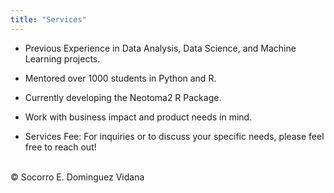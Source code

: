 ```yaml
---
title: "Services"
---
```


-   Previous Experience in Data Analysis, Data Science, and Machine Learning projects.

-   Mentored over 1000 students in Python and R.

-   Currently developing the Neotoma2 R Package.

<!-- -->

-   Work with business impact and product needs in mind.

-   Services Fee: For inquiries or to discuss your specific needs, please feel free to reach out!

\
© Socorro E. Dominguez Vidana
